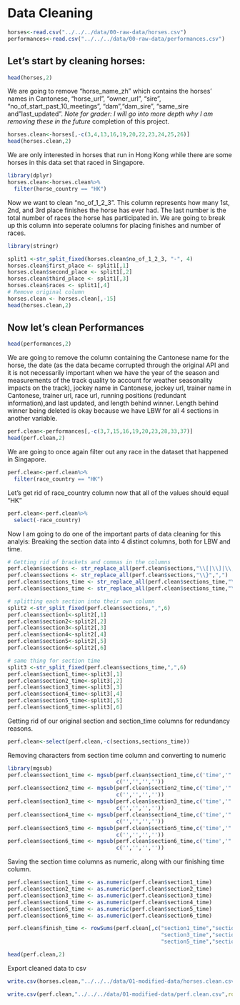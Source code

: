 # Data Cleaning

```{r}
horses<-read.csv("../../../data/00-raw-data/horses.csv")
performances<-read.csv("../../../data/00-raw-data/performances.csv")
```

## Let's start by cleaning horses:
```{r}
head(horses,2)
```


We are going to remove "horse_name_zh" which contains the horses' names in Cantonese,
"horse_url", "owner_url", "sire", "no_of_start_past_10_meetings", "dam","dam_sire", "same_sire and "last_updated". *Note for grader: I will go into more depth why I am removing these in the future*
completion of this project.
```{r}
horses.clean<-horses[,-c(3,4,13,16,19,20,22,23,24,25,26)]
head(horses.clean,2)
```

We are only interested in horses that run in Hong Kong while there are some horses
in this data set that raced in Singapore.
```{r}
library(dplyr)
horses.clean<-horses.clean%>%
  filter(horse_country == "HK")
```

Now we want to clean "no_of_1_2_3". This column represents how many 1st, 2nd, and 3rd place
finishes the horse has ever had. The last number is the total number of races the horse
has participated in. We are going to break up this column into seperate columns
for placing finishes and number of races.
```{r}
library(stringr)

split1 <-str_split_fixed(horses.clean$no_of_1_2_3, "-", 4)
horses.clean$first_place <- split1[,1]
horses.clean$second_place <- split1[,2]
horses.clean$third_place <- split1[,3]
horses.clean$races <- split1[,4]
# Remove original column
horses.clean <- horses.clean[,-15]
head(horses.clean,2)
```


## Now let's clean Performances
```{r}
head(performances,2)
```
We are going to remove the column containing the Cantonese name for the horse,
the date (as the data became corrupted through the original API and it is not
necessarily important when we have the year of the season and measurements of 
the track quality to account for weather seasonality impacts on the track),
jockey name in Cantonese, jockey url, trainer name in Cantonese, trainer url,
race url, running positions (redundant information),and last updated, and length behind winner. Length behind winner being deleted is okay because we have LBW for all 4 sections in another variable.
```{r}
perf.clean<-performances[,-c(3,7,15,16,19,20,23,28,33,37)]
head(perf.clean,2)
```


We are going to once again filter out any race in the dataset that happened in 
Singapore.
```{r}
perf.clean<-perf.clean%>%
  filter(race_country == "HK")
```

Let's get rid of race_country column now that all of the values should equal "HK"
```{r}
perf.clean<-perf.clean%>%
  select(-race_country)
```

Now I am going to do one of the important parts of data cleaning for this analyis:
Breaking the section data into 4 distinct columns, both for LBW and time.

```{r}
# Getting rid of brackets and commas in the columns
perf.clean$sections <- str_replace_all(perf.clean$sections,"\\[|\\]|\\,|\\{","")
perf.clean$sections <- str_replace_all(perf.clean$sections,"\\}",",")
perf.clean$sections_time <- str_replace_all(perf.clean$sections_time,"\\[|\\]|\\,|\\{","")
perf.clean$sections_time <- str_replace_all(perf.clean$sections_time,"\\}",",")
```


```{r}
# splitting each section into their own column
split2 <-str_split_fixed(perf.clean$sections,",",6)
perf.clean$section1<-split2[,1]
perf.clean$section2<-split2[,2]
perf.clean$section3<-split2[,3]
perf.clean$section4<-split2[,4]
perf.clean$section5<-split2[,5]
perf.clean$section6<-split2[,6]
```

```{r}
# same thing for section time
split3 <-str_split_fixed(perf.clean$sections_time,",",6)
perf.clean$section1_time<-split3[,1]
perf.clean$section2_time<-split3[,2]
perf.clean$section3_time<-split3[,3]
perf.clean$section4_time<-split3[,4]
perf.clean$section5_time<-split3[,5]
perf.clean$section6_time<-split3[,6]
```

Getting rid of our original section and section_time columns for redundancy reasons.
```{r}
perf.clean<-select(perf.clean,-c(sections,sections_time))
```

Removing characters from section time column and converting to numeric
```{r}
library(mgsub)
perf.clean$section1_time <- mgsub(perf.clean$section1_time,c('time','"',':',','),
                                  c('','','',''))
perf.clean$section2_time <- mgsub(perf.clean$section2_time,c('time','"',':',','),
                                  c('','','',''))
perf.clean$section3_time <- mgsub(perf.clean$section3_time,c('time','"',':',','),
                                  c('','','',''))
perf.clean$section4_time <- mgsub(perf.clean$section4_time,c('time','"',':',','),
                                  c('','','',''))
perf.clean$section5_time <- mgsub(perf.clean$section5_time,c('time','"',':',','),
                                  c('','','',''))
perf.clean$section6_time <- mgsub(perf.clean$section6_time,c('time','"',':',','),
                                  c('','','',''))
```

Saving the section time columns as numeric, along with our finishing time column.
```{r}
perf.clean$section1_time <- as.numeric(perf.clean$section1_time)
perf.clean$section2_time <- as.numeric(perf.clean$section2_time)
perf.clean$section3_time <- as.numeric(perf.clean$section3_time)
perf.clean$section4_time <- as.numeric(perf.clean$section4_time)
perf.clean$section5_time <- as.numeric(perf.clean$section5_time)
perf.clean$section6_time <- as.numeric(perf.clean$section6_time)
```
```{r}
perf.clean$finish_time <- rowSums(perf.clean[,c("section1_time","section2_time",
                                                "section3_time","section4_time",
                                                "section5_time","section6_time")],na.rm=TRUE)
```


```{r}
head(perf.clean,2)
```
Export cleaned data to csv
```{r}
write.csv(horses.clean,"../../../data/01-modified-data/horses.clean.csv",row.names = FALSE)
```

```{r}
write.csv(perf.clean,"../../../data/01-modified-data/perf.clean.csv",row.names = FALSE)
```


